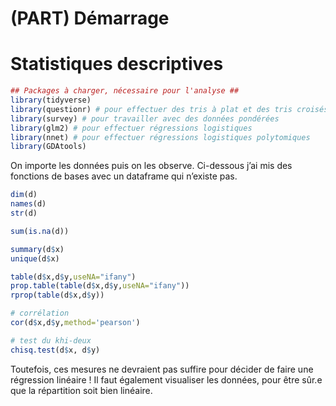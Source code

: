 # (PART) Démarrage {-}

# Statistiques descriptives {- #stat-desc}

```r
## Packages à charger, nécessaire pour l'analyse ##
library(tidyverse)
library(questionr) # pour effectuer des tris à plat et des tris croisés
library(survey) # pour travailler avec des données pondérées
library(glm2) # pour effectuer régressions logistiques
library(nnet) # pour effectuer régressions logistiques polytomiques
library(GDAtools)
```

On importe les données puis on les observe. Ci-dessous j'ai mis des fonctions de bases avec un dataframe qui n'existe pas.

```r
dim(d)
names(d)
str(d)

sum(is.na(d))

summary(d$x)
unique(d$x)

table(d$x,d$y,useNA="ifany")
prop.table(table(d$x,d$y,useNA="ifany"))
rprop(table(d$x,d$y))

# corrélation
cor(d$x,d$y,method='pearson')

# test du khi-deux
chisq.test(d$x, d$y)
```

Toutefois, ces mesures ne devraient pas suffire pour décider de faire une régression linéaire ! Il faut également visualiser les données, pour être sûr.e que la répartition soit bien linéaire.